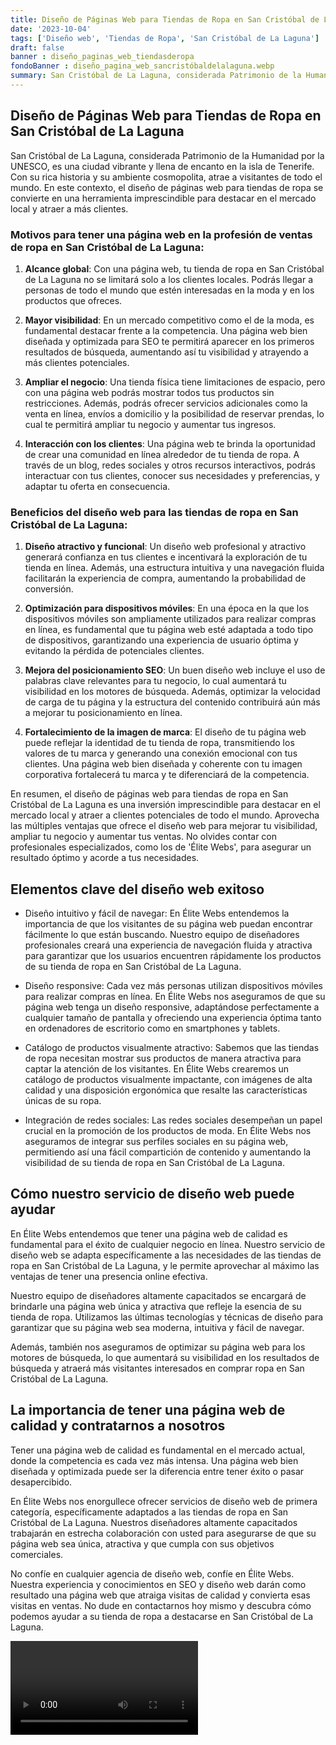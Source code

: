 ```yaml
---
title: Diseño de Páginas Web para Tiendas de Ropa en San Cristóbal de La Laguna
date: '2023-10-04'
tags: ['Diseño web', 'Tiendas de Ropa', 'San Cristóbal de La Laguna']
draft: false
banner : diseño_paginas_web_tiendasderopa
fondoBanner : diseño_pagina_web_sancristóbaldelalaguna.webp
summary: San Cristóbal de La Laguna, considerada Patrimonio de la Humanidad por la UNESCO, es una ciudad vibrante y llena de encanto en la isla de Tenerife. Con su rica historia y su ambiente cosmopolita, atrae a visitantes de todo el mundo. En este contexto, el diseño de páginas web para tiendas de ropa se convierte en una herramienta imprescindible para destacar en el mercado local y atraer a más clientes.
---
```


## Diseño de Páginas Web para Tiendas de Ropa en San Cristóbal de La Laguna

San Cristóbal de La Laguna, considerada Patrimonio de la Humanidad por la UNESCO, es una ciudad vibrante y llena de encanto en la isla de Tenerife. Con su rica historia y su ambiente cosmopolita, atrae a visitantes de todo el mundo. En este contexto, el diseño de páginas web para tiendas de ropa se convierte en una herramienta imprescindible para destacar en el mercado local y atraer a más clientes.

### Motivos para tener una página web en la profesión de ventas de ropa en San Cristóbal de La Laguna:

1. **Alcance global**: Con una página web, tu tienda de ropa en San Cristóbal de La Laguna no se limitará solo a los clientes locales. Podrás llegar a personas de todo el mundo que estén interesadas en la moda y en los productos que ofreces.

2. **Mayor visibilidad**: En un mercado competitivo como el de la moda, es fundamental destacar frente a la competencia. Una página web bien diseñada y optimizada para SEO te permitirá aparecer en los primeros resultados de búsqueda, aumentando así tu visibilidad y atrayendo a más clientes potenciales.

3. **Ampliar el negocio**: Una tienda física tiene limitaciones de espacio, pero con una página web podrás mostrar todos tus productos sin restricciones. Además, podrás ofrecer servicios adicionales como la venta en línea, envíos a domicilio y la posibilidad de reservar prendas, lo cual te permitirá ampliar tu negocio y aumentar tus ingresos.

4. **Interacción con los clientes**: Una página web te brinda la oportunidad de crear una comunidad en línea alrededor de tu tienda de ropa. A través de un blog, redes sociales y otros recursos interactivos, podrás interactuar con tus clientes, conocer sus necesidades y preferencias, y adaptar tu oferta en consecuencia.

### Beneficios del diseño web para las tiendas de ropa en San Cristóbal de La Laguna:

1. **Diseño atractivo y funcional**: Un diseño web profesional y atractivo generará confianza en tus clientes e incentivará la exploración de tu tienda en línea. Además, una estructura intuitiva y una navegación fluida facilitarán la experiencia de compra, aumentando la probabilidad de conversión.

2. **Optimización para dispositivos móviles**: En una época en la que los dispositivos móviles son ampliamente utilizados para realizar compras en línea, es fundamental que tu página web esté adaptada a todo tipo de dispositivos, garantizando una experiencia de usuario óptima y evitando la pérdida de potenciales clientes.

3. **Mejora del posicionamiento SEO**: Un buen diseño web incluye el uso de palabras clave relevantes para tu negocio, lo cual aumentará tu visibilidad en los motores de búsqueda. Además, optimizar la velocidad de carga de tu página y la estructura del contenido contribuirá aún más a mejorar tu posicionamiento en línea.

4. **Fortalecimiento de la imagen de marca**: El diseño de tu página web puede reflejar la identidad de tu tienda de ropa, transmitiendo los valores de tu marca y generando una conexión emocional con tus clientes. Una página web bien diseñada y coherente con tu imagen corporativa fortalecerá tu marca y te diferenciará de la competencia.

En resumen, el diseño de páginas web para tiendas de ropa en San Cristóbal de La Laguna es una inversión imprescindible para destacar en el mercado local y atraer a clientes potenciales de todo el mundo. Aprovecha las múltiples ventajas que ofrece el diseño web para mejorar tu visibilidad, ampliar tu negocio y aumentar tus ventas. No olvides contar con profesionales especializados, como los de 'Élite Webs', para asegurar un resultado óptimo y acorde a tus necesidades.

<GifSeo />

<Cta />

## Elementos clave del diseño web exitoso

- Diseño intuitivo y fácil de navegar: En Élite Webs entendemos la importancia de que los visitantes de su página web puedan encontrar fácilmente lo que están buscando. Nuestro equipo de diseñadores profesionales creará una experiencia de navegación fluida y atractiva para garantizar que los usuarios encuentren rápidamente los productos de su tienda de ropa en San Cristóbal de La Laguna.

- Diseño responsive: Cada vez más personas utilizan dispositivos móviles para realizar compras en línea. En Élite Webs nos aseguramos de que su página web tenga un diseño responsive, adaptándose perfectamente a cualquier tamaño de pantalla y ofreciendo una experiencia óptima tanto en ordenadores de escritorio como en smartphones y tablets.

- Catálogo de productos visualmente atractivo: Sabemos que las tiendas de ropa necesitan mostrar sus productos de manera atractiva para captar la atención de los visitantes. En Élite Webs crearemos un catálogo de productos visualmente impactante, con imágenes de alta calidad y una disposición ergonómica que resalte las características únicas de su ropa.

- Integración de redes sociales: Las redes sociales desempeñan un papel crucial en la promoción de los productos de moda. En Élite Webs nos aseguramos de integrar sus perfiles sociales en su página web, permitiendo así una fácil compartición de contenido y aumentando la visibilidad de su tienda de ropa en San Cristóbal de La Laguna.

## Cómo nuestro servicio de diseño web puede ayudar

En Élite Webs entendemos que tener una página web de calidad es fundamental para el éxito de cualquier negocio en línea. Nuestro servicio de diseño web se adapta específicamente a las necesidades de las tiendas de ropa en San Cristóbal de La Laguna, y le permite aprovechar al máximo las ventajas de tener una presencia online efectiva.

Nuestro equipo de diseñadores altamente capacitados se encargará de brindarle una página web única y atractiva que refleje la esencia de su tienda de ropa. Utilizamos las últimas tecnologías y técnicas de diseño para garantizar que su página web sea moderna, intuitiva y fácil de navegar.

Además, también nos aseguramos de optimizar su página web para los motores de búsqueda, lo que aumentará su visibilidad en los resultados de búsqueda y atraerá más visitantes interesados en comprar ropa en San Cristóbal de La Laguna.

## La importancia de tener una página web de calidad y contratarnos a nosotros

Tener una página web de calidad es fundamental en el mercado actual, donde la competencia es cada vez más intensa. Una página web bien diseñada y optimizada puede ser la diferencia entre tener éxito o pasar desapercibido.

En Élite Webs nos enorgullece ofrecer servicios de diseño web de primera categoría, específicamente adaptados a las tiendas de ropa en San Cristóbal de La Laguna. Nuestros diseñadores altamente capacitados trabajarán en estrecha colaboración con usted para asegurarse de que su página web sea única, atractiva y que cumpla con sus objetivos comerciales.

No confíe en cualquier agencia de diseño web, confíe en Élite Webs. Nuestra experiencia y conocimientos en SEO y diseño web darán como resultado una página web que atraiga visitas de calidad y convierta esas visitas en ventas. No dude en contactarnos hoy mismo y descubra cómo podemos ayudar a su tienda de ropa a destacarse en San Cristóbal de La Laguna.

<Video />

<CtaBot job='Tiendas de Ropa' city='San Cristóbal de La Laguna'/>

<Gmaps query='San Cristóbal de La Laguna+españa+maps' />